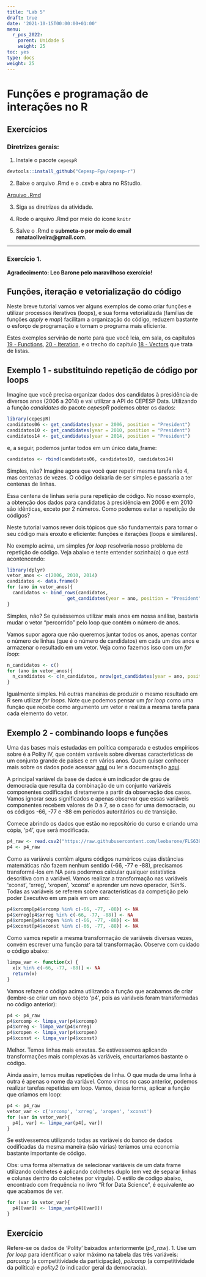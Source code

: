 ```yaml
---
title: "Lab 5"
draft: true
date: '2021-10-15T00:00:00+01:00'
menu:
  r_pos_2022:
    parent: Unidade 5
    weight: 25
toc: yes
type: docs
weight: 25
---
```


# Funções e programação de interações no R

## Exercícios

### **Diretrizes gerais:**

1. Instale o pacote `cepespR`

```r
devtools::install_github("Cepesp-Fgv/cepesp-r")
```


2. Baixe o arquivo .Rmd e o .csvb e abra no RStudio. 

[Arquivo .Rmd](https://cefetmgbr-my.sharepoint.com/:u:/g/personal/renataoliveira_cefetmg_br/ETeYkh2-WipAmE0p9htIqBcBJ-bArZ06Oce43hAV5507nA?e=DuQfI3)

3. Siga as diretrizes da atividade. 

4. Rode o arquivo .Rmd por meio do ícone `knitr` 

5. Salve o .Rmd e **submeta-o por meio do email renataoliveira@gmail.com**. 

<hr></hr>


### Exercício 1.

**Agradecimento: Leo Barone pelo maravilhoso exercício!**

## Funções, iteração e vetorialização do código

Neste breve tutorial vamos ver alguns exemplos de como criar funções e utilizar processos iterativos (loops), e sua forma vetorializada (famílias de funções _apply_ e _map_) facilitam  a organização do código, reduzem bastante o esforço de programação e tornam o programa mais eficiente.

Estes exemplos servirão de norte para que você leia, em sala, os capítulos [19 - Functions](http://r4ds.had.co.nz/functions.html), [20 - Iteration](http://r4ds.had.co.nz/iteration.html), e o trecho do capítulo [18 - Vectors](http://r4ds.had.co.nz/vectors.html#lists) que trata de listas.

## Exemplo 1 - substituindo repetição de código por loops

Imagine que você precisa organizar dados dos candidatos à presidência de diversos anos (2006 a 2014) e vai utilizar a API do CEPESP Data. Utilizando a função _candidates_ do pacote _cepespR_ podemos obter os dados:

```r
library(cepespR)
candidatos06 <- get_candidates(year = 2006, position = "President")
candidatos10 <- get_candidates(year = 2010, position = "President")
candidatos14 <- get_candidates(year = 2014, position = "President")
```

e, a seguir, podemos juntar todos em um único data_frame:

```r
candidatos <- rbind(candidatos06, candidatos10, candidatos14)
```

Simples, não? Imagine agora que você quer repetir mesma tarefa não 4, mas centenas de vezes. O código deixaria de ser simples e passaria a ter centenas de linhas.

Essa centena de linhas seria pura repetição de código. No nosso exemplo, a obtenção dos dados para candidatos à presidência em 2006 e em 2010 são idênticas, exceto por 2 números. Como podemos evitar a repetição de códigos?

Neste tutorial vamos rever dois tópicos que são fundamentais para tornar o seu código mais enxuto e eficiente: funções e iterações (loops e similares).

No exemplo acima, um simples _for loop_ resolveria nosso problema de repetição de código. Veja abaixo e tente entender sozinha(o) o que está acontencendo:

```r
library(dplyr)
vetor_anos <- c(2006, 2010, 2014)
candidatos <- data.frame()
for (ano in vetor_anos){
  candidatos <- bind_rows(candidatos, 
                      get_candidates(year = ano, position = "President"))
}
```

Simples, não? Se quiséssemos utilizar mais anos em nossa análise, bastaria mudar o vetor "percorrido" pelo loop que contém o número de anos.

Vamos supor agora que não queremos juntar todos os anos, apenas contar o número de linhas (que é o número de candidatos) em cada um dos anos e armazenar o resultado em um vetor. Veja como fazemos isso com um _for loop_:

```r
n_candidatos <- c()
for (ano in vetor_anos){
  n_candidatos <- c(n_candidatos, nrow(get_candidates(year = ano, position = "President")))
}
```

Igualmente simples. Há outras maneiras de produzir o mesmo resultado em R sem utilizar _for loops_. Note que podemos pensar um _for loop_ como uma função que recebe como argumento um vetor e realiza a mesma tarefa para cada elemento do vetor.

## Exemplo 2 - combinando loops e funções

Uma das bases mais estudadas em política comparada e estudos empíricos sobre é a Polity IV, que contém varáveis sobre diversas características de um conjunto grande de países e em vários anos. Quem quiser conhecer mais sobre os dados pode acessar [aqui](http://www.systemicpeace.org/inscrdata.html) ou ler a documentação [aqui](http://www.systemicpeace.org/inscr/p4manualv2016.pdf).

A principal variável da base de dados é um indicador de grau de democracia que resulta da combinação de um conjunto variáveis componentes codificadas diretamente a partir da observação dos casos. Vamos ignorar seus significados e apenas observar que essas variáveis componentes recebem valores de 0 a 7, se o caso for uma democracia, ou os códigos -66, -77 e -88 em períodos autoritários ou de transição.

Comece abrindo os dados que estão no repositório do curso e criando uma cópia, 'p4', que será modificada.

```r
p4_raw <- read.csv2("https://raw.githubusercontent.com/leobarone/FLS6397_2018/master/data/p4v2016.csv")
p4 <- p4_raw
```

Como as variáveis contêm alguns códigos numéricos cujas distâncias matemáticas não fazem nenhum sentido (-66, -77 e -88), precisamos transformá-los em NA para podermos calcular qualquer estatística descritiva com a variável. Vamos realizar a transformação nas variáveis 'xconst', 'xrreg', 'xropen', 'xconst' e aprender um novo operador, _%in%_. Todas as variáveis se referem sobre características da competição pelo poder Executivo em um país em um ano:

```r
p4$xrcomp[p4$xrcomp %in% c(-66, -77, -88)] <- NA
p4$xrreg[p4$xrreg %in% c(-66, -77, -88)] <- NA
p4$xropen[p4$xropen %in% c(-66, -77, -88)] <- NA
p4$xconst[p4$xconst %in% c(-66, -77, -88)] <- NA
```

Como vamos repetir a mesma transformação de variáveis diversas vezes, convém escrever uma função para tal transformação. Observe com cuidado o código abaixo: 

```r
limpa_var <- function(x) {
  x[x %in% c(-66, -77, -88)] <- NA
  return(x)
}
```

Vamos refazer o código acima utilizando a função que acabamos de criar (lembre-se criar um novo objeto 'p4', pois as variáveis foram transformadas no código anterior):

```r
p4 <- p4_raw
p4$xrcomp <- limpa_var(p4$xrcomp)
p4$xrreg <- limpa_var(p4$xrreg)
p4$xropen <- limpa_var(p4$xropen)
p4$xconst <- limpa_var(p4$xconst)

```

Melhor. Temos linhas mais enxutas. Se estívessemos aplicando transformações mais complexas às variáveis, encurtaríamos bastante o código.

Ainda assim, temos muitas repetições de linha. O que muda de uma linha à outra é apenas o nome da variável. Como vimos no caso anterior, podemos realizar tarefas repetidas em loop. Vamos, dessa forma, aplicar a função que criamos em loop:

```r
p4 <- p4_raw
vetor_var <- c('xrcomp', 'xrreg', 'xropen', 'xconst')
for (var in vetor_var){
  p4[, var] <- limpa_var(p4[, var])
}
```

Se estívessemos utilizando todas as variáveis do banco de dados codificadas da mesma maneira (são várias) teríamos uma economia bastante importante de código.

Obs: uma forma alternativa de selecionar variáveis de um data frame utilizando colchetes é aplicando colchetes duplo (em vez de separar linhas e colunas dentro do colchetes por vírgula). O estilo de código abaixo, encontrado com frequência no livro "R for Data Science", é equivalente ao que acabamos de ver.

```r
for (var in vetor_var){
  p4[[var]] <- limpa_var(p4[[var]])
}
```


## Exercício

Refere-se os dados de 'Polity' baixados anteriormente (_p4\_raw_). 
1. Use um _for loop_ para identificar o valor máximo na tabela das três variáveis: _parcomp_ (a competitividade da participação), _polcomp_ (a competitividade da política) e _polity2_ (o indicador geral da democracia). 

